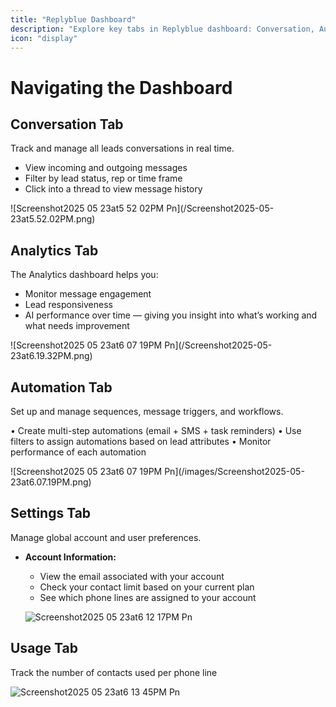 ```yaml
---
title: "Replyblue Dashboard"
description: "Explore key tabs in Replyblue dashboard: Conversation, Automation, Settings, and Usage"
icon: "display"
---
```


# Navigating the Dashboard

## <Icon icon="message" />  Conversation Tab

Track and manage all leads conversations in real time.

- View incoming and outgoing messages
- Filter by lead status, rep or time frame
- Click into a thread to view message history

<Frame>
  ![Screenshot2025 05 23at5 52 02PM Pn](/Screenshot2025-05-23at5.52.02PM.png)
</Frame>

## <Icon icon="gear-complex" />  Analytics Tab

The Analytics dashboard helps you:

- Monitor message engagement
- Lead responsiveness
- AI performance over time — giving you insight into what’s working and what needs improvement

<Frame>
  ![Screenshot2025 05 23at6 07 19PM Pn](/Screenshot2025-05-23at6.19.32PM.png)
</Frame>

## <Icon icon="gear-complex" />  Automation Tab

Set up and manage sequences, message triggers, and workflows.

•	Create multi-step automations (email \+ SMS \+ task reminders)
•	Use filters to assign automations based on lead attributes
•	Monitor performance of each automation

<Frame>
  ![Screenshot2025 05 23at6 07 19PM Pn](/images/Screenshot2025-05-23at6.07.19PM.png)
</Frame>

## <Icon icon="toolbox" />  Settings Tab

Manage global account and user preferences.

- **Account Information:**
  - View the email associated with your account
  - Check your contact limit based on your current plan
  - See which phone lines are assigned to your account

  <Frame>
    

    ![Screenshot2025 05 23at6 12 17PM Pn](/Screenshot2025-05-23at6.22.07PM.png)
  </Frame>

## <Icon icon="chart-line" />  Usage Tab

Track the number of contacts used per phone line

<Frame>
  

  ![Screenshot2025 05 23at6 13 45PM Pn](/Screenshot2025-05-23at6.21.23PM.png)
</Frame>